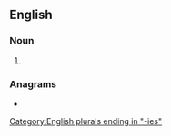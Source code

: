 ==English==

===Noun===
{{head|en|noun plural form}}

# {{plural of|potty|lang=en}}

===Anagrams===
* {{anagrams|en|Petitos|tip-toes|tiptoes|topsite}}

[[Category:English plurals ending in "-ies"]]